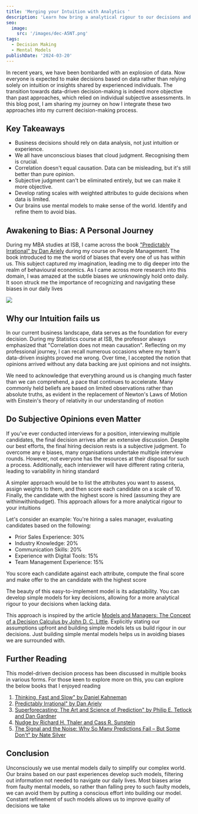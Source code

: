 ```yaml
---
title: 'Merging your Intuition with Analytics '
description: 'Learn how bring a analytical rigour to our decisions and subjective opinions '
seo:
  image:
    src: '/images/dec-A5NT.png'
tags:
  - Decision Making
  - Mental Models
publishDate: '2024-03-20'
---
```


In recent years, we have been bombarded with an explosion of data. Now everyone is expected to make decisions based on data rather than relying solely on intuition or insights shared by experienced individuals. The transition towards data-driven decision-making is indeed more objective than past approaches, which relied on individual subjective assessments. In this blog post, I am sharing my journey on how I integrate these two approaches into my current decision-making process.

## Key Takeaways

- Business decisions should rely on data analysis, not just intuition or experience.
- We all have unconscious biases that cloud judgment. Recognising them is crucial.
- Correlation doesn't equal causation. Data can be misleading, but it's still better than pure opinion.
- Subjective judgment can't be eliminated entirely, but we can make it more objective.
- Develop rating scales with weighted attributes to guide decisions when data is limited.
- Our brains use mental models to make sense of the world. Identify and refine them to avoid bias.

## Awakening to Bias: A Personal Journey

During my MBA studies at ISB, I came across the book ["Predictably Irrational" by Dan Ariely](https://amzn.to/492HT2M) during my course on People Management. The book introduced to me the world of biases that every one of us has within us. This subject captured my imagination, leading me to dig deeper into the realm of behavioural economics. As I came across more research into this domain, I was amazed at the subtle biases we unknowingly hold onto daily. It soon struck me the importance of recognizing and navigating these biases in our daily lives

![](/images/thought-process--1--g0Nz.png)

## Why our Intuition fails us

In our current business landscape, data serves as the foundation for every decision. During my Statistics course at ISB, the professor always emphasized that "Correlation does not mean causation". Reflecting on my professional journey, I can recall numerous occasions where my team's data-driven insights proved me wrong. Over time, I accepted the notion that opinions arrived without any data backing are just opinions and not insights.

We need to acknowledge that everything around us is changing much faster than we can comprehend, a pace that continues to accelerate. Many commonly held beliefs are based on limited observations rather than absolute truths, as evident in the replacement of Newton's Laws of Motion with Einstein's theory of relativity in our understanding of motion

## Do Subjective Opinions even Matter

If you've ever conducted interviews for a position, interviewing multiple candidates, the final decision arrives after an extensive discussion. Despite our best efforts, the final hiring decision rests is a subjective judgment. To overcome any e biases, many organisations undertake multiple interview rounds. However, not everyone has the resources at their disposal for such a process. Additionally, each interviewer will have different rating criteria, leading to variability in hiring standard

A simpler approach would be to list the attributes you want to assess, assign weights to them, and then score each candidate on a scale of 10. Finally, the candidate with the highest score is hired (assuming they are withinwithinbudget). This approach allows for a more analytical rigour to your intuitions

Let's consider an example: You're hiring a sales manager, evaluating candidates based on the following:

- Prior Sales Experience: 30%
- Industry Knowledge: 20%
- Communication Skills: 20%
- Experience with Digital Tools: 15%
- Team Management Experience: 15%

You score each candidate against each attribute, compute the final score and make offer to the an candidate with the highest score

The beauty of this easy-to-implement model is its adaptability. You can develop simple models for key decisions, allowing for a more analytical rigour to your decisions when lacking data.

This approach is inspired by the article [Models and Managers: The Concept of a Decision Calculus by John D. C. Little](https://pubsonline.informs.org/doi/epdf/10.1287/mnsc.16.8.B466). Explicitly stating our assumptions upfront and building simple models lets us build rigour in our decisions. Just building simple mental models helps us in avoiding biases we are surrounded with.

## Further Reading

This model-driven decision process has been discussed in multiple books in various forms. For those keen to explore more on this, you can explore the below books that I enjoyed reading

1. [Thinking, Fast and Slow" by Daniel Kahneman](https://amzn.to/43lTfOt)
2. [Predictably Irrational" by Dan Ariely](https://amzn.to/492HT2M)
3. [Superforecasting: The Art and Science of Prediction" by Philip E. Tetlock and Dan Gardner](https://amzn.to/4akNzXb)
4. [Nudge by Richard H. Thaler and Cass R. Sunstein](https://amzn.to/49YDf7f)
5. [The Signal and the Noise: Why So Many Predictions Fail – But Some Don't" by Nate Silver](https://amzn.to/4ckfxUF)

## **Conclusion**

Unconsciously we use mental models daily to simplify our complex world. Our brains based on our past experiences develop such models, filtering out information not needed to navigate our daily lives. Most biases arise from faulty mental models, so rather than falling prey to such faulty models, we can avoid them by putting a conscious effort into building our model. Constant refinement of such models allows us to improve quality of decisions we take
